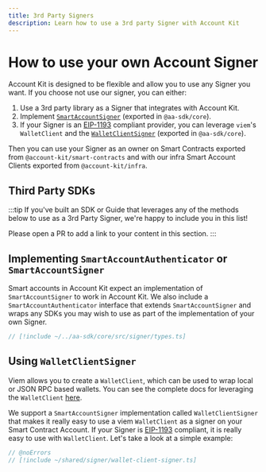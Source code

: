 ```yaml
---
title: 3rd Party Signers
description: Learn how to use a 3rd party Signer with Account Kit
---
```


# How to use your own Account Signer

Account Kit is designed to be flexible and allow you to use any Signer you want. If you choose not use our signer, you can either:

1. Use a 3rd party library as a Signer that integrates with Account Kit.
1. Implement [`SmartAccountSigner`](https://github.com/alchemyplatform/aa-sdk/blob/main/site/pages/concepts/smart-account-signer.mdx) (exported in `@aa-sdk/core`).
1. If your Signer is an [EIP-1193](https://eips.ethereum.org/EIPS/eip-1193) compliant provider, you can leverage `viem`'s `WalletClient` and the [`WalletClientSigner`](/reference/aa-sdk/core/classes/WalletClientSigner/constructor) (exported in `@aa-sdk/core`).

Then you can use your Signer as an owner on Smart Contracts exported from `@account-kit/smart-contracts` and with our infra Smart Account Clients exported from `@account-kit/infra`.

## Third Party SDKs

:::tip
If you've built an SDK or Guide that leverages any of the methods below to use as a 3rd Party Signer, we're happy to include you in this list!

Please open a PR to add a link to your content in this section.
:::

## Implementing `SmartAccountAuthenticator` or `SmartAccountSigner`

Smart accounts in Account Kit expect an implementation of `SmartAccountSigner` to work in Account Kit. We also include a `SmartAccountAuthenticator` interface that extends `SmartAccountSigner` and wraps any SDKs you may wish to use as part of the implementation of your own Signer.

```ts [types.ts] twoslash
// [!include ~/../aa-sdk/core/src/signer/types.ts]
```

## Using `WalletClientSigner`

Viem allows you to create a `WalletClient`, which can be used to wrap local or JSON RPC based wallets. You can see the complete docs for leveraging the `WalletClient` [here](https://viem.sh/docs/clients/wallet).

We support a `SmartAccountSigner` implementation called `WalletClientSigner` that makes it really easy to use a viem `WalletClient` as a signer on your Smart Contract Account. If your Signer is [EIP-1193](https://eips.ethereum.org/EIPS/eip-1193) compliant, it is really easy to use with `WalletClient`. Let's take a look at a simple example:

```ts [wallet-client-signer.ts] twoslash
// @noErrors
// [!include ~/shared/signer/wallet-client-signer.ts]
```
